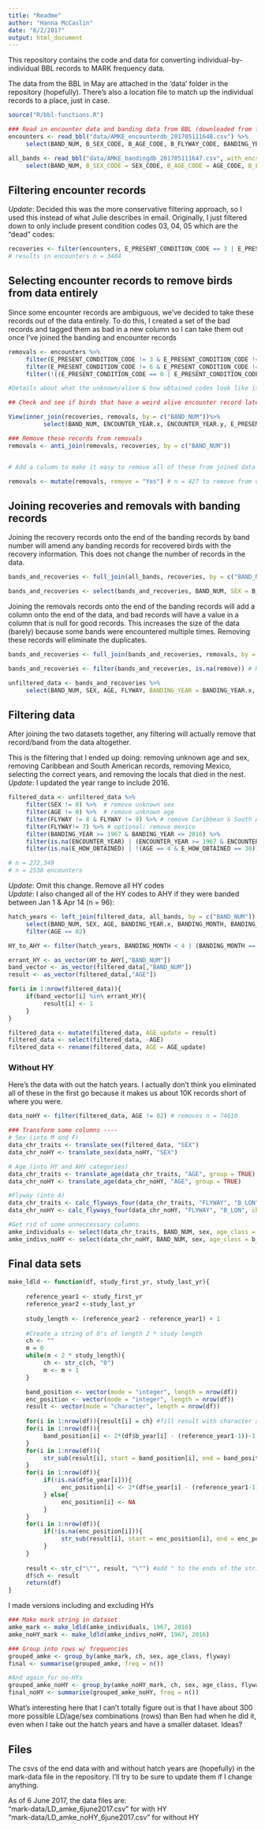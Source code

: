 ```yaml
---
title: "Readme"
author: "Hanna McCaslin"
date: "6/2/2017"
output: html_document
---
```


This repository contains the code and data for converting individual-by-individual BBL records to MARK frequency data. 

The data from the BBL in May are attached in the 'data' folder in the repository (hopefully). There's also a location file to match up the individual records to a place, just in case. 
```r
source("R/bbl-functions.R")

### Read in encounter data and banding data from BBL (downloaded from ftp May 2017)
encounters <- read_bbl("data/AMKE_encounterdb_201705111648.csv") %>%
     select(BAND_NUM, B_SEX_CODE, B_AGE_CODE, B_FLYWAY_CODE, BANDING_YEAR, E_HOW_OBTAINED_CODE, E_PRESENT_CONDITION_CODE, ENCOUNTER_YEAR, B_REGION, B_LON_DECIMAL_DEGREES)

all_bands <- read_bbl("data/AMKE_bandingdb_201705111647.csv", with_encs = FALSE) %>%
     select(BAND_NUM, B_SEX_CODE = SEX_CODE, B_AGE_CODE = AGE_CODE, B_FLYWAY_CODE = FLYWAY_CODE, BANDING_YEAR, B_REGION = REGION, B_LON_DECIMAL_DEGREES = LON_DECIMAL_DEGREES)
```

## Filtering encounter records
_Update_: Decided this was the more conservative filtering approach, so I used this instead of what Julie describes in email.
Originally, I just filtered down to only include present condition codes 03, 04, 05 which are the "dead" codes:
```r
recoveries <- filter(encounters, E_PRESENT_CONDITION_CODE == 3 | E_PRESENT_CONDITION_CODE == 4 | E_PRESENT_CONDITION_CODE == 5)
# results in encounters n = 3484
```

## Selecting encounter records to remove birds from data entirely
Since some encounter records are ambiguous, we've decided to take these records out of the data entirely. To do this, I created a set of the bad records and tagged them as bad in a new column so I can take them out once I've joined the banding and encounter records

```r

removals <- encounters %>%
     filter(E_PRESENT_CONDITION_CODE != 3 & E_PRESENT_CONDITION_CODE != 4 & E_PRESENT_CONDITION_CODE != 5) %>% # dead encounters we want, n=3484
     filter(E_PRESENT_CONDITION_CODE != 6 & E_PRESENT_CONDITION_CODE != 7 & E_PRESENT_CONDITION_CODE != 8) %>% # encountered alive and released, n=1508
     filter(!((E_PRESENT_CONDITION_CODE == 0 | E_PRESENT_CONDITION_CODE == 1 | E_PRESENT_CONDITION_CODE == 2) & E_HOW_OBTAINED_CODE == 66)) # unknown present condition but obtained by trapping/banding and releasing, n = 67

#Details about what the unknown/alive & how obtained codes look like is included in filtering-details.txt

## Check and see if birds that have a weird alive encounter record later appear as a dead bird. Take the alive record out of the removals set because we want these to stay in data as dead band recoveries

View(inner_join(recoveries, removals, by = c("BAND_NUM"))%>%
          select(BAND_NUM, ENCOUNTER_YEAR.x, ENCOUNTER_YEAR.y, E_PRESENT_CONDITION_CODE.x, E_PRESENT_CONDITION_CODE.y, E_HOW_OBTAINED_CODE.x, E_HOW_OBTAINED_CODE.y)) # n = 13, might want to look further at the ones where the two encounters don't occur in the same year to determine which year to use (it seems weird there are two different records for some of these)

### Remove these records from removals
removals <- anti_join(removals, recoveries, by = c("BAND_NUM"))


# Add a column to make it easy to remove all of these from joined data set 

removals <- mutate(removals, remove = "Yes") # n = 427 to remove from data set
```


## Joining recoveries and removals with banding records 

Joining the recovery records onto the end of the banding records by band number will amend any banding records for recovered birds with the recovery information. This does not change the number of records in the data.  

```r
bands_and_recoveries <- full_join(all_bands, recoveries, by = c("BAND_NUM"))

bands_and_recoveries <- select(bands_and_recoveries, BAND_NUM, SEX = B_SEX_CODE.x, AGE = B_AGE_CODE.x, FLYWAY = B_FLYWAY_CODE.x, BANDING_YEAR = BANDING_YEAR.x, B_REGION = B_REGION.x, B_LON = B_LON_DECIMAL_DEGREES.x, ENCOUNTER_YEAR, E_HOW_OBTAINED = E_HOW_OBTAINED_CODE, E_CONDITION = E_PRESENT_CONDITION_CODE)
```

Joining the removals records onto the end of the banding records will add a column onto the end of the data, and bad records will have a value in a column that is null for good records. This increases the size of the data (barely) because some bands were encountered multiple times. Removing these records will eliminate the duplicates.

```r
bands_and_recoveries <- full_join(bands_and_recoveries, removals, by = c("BAND_NUM"))  

bands_and_recoveries <- filter(bands_and_recoveries, is.na(remove)) # Remove the records marked 'remove'

unfiltered_data <- bands_and_recoveries %>%
     select(BAND_NUM, SEX, AGE, FLYWAY, BANDING_YEAR = BANDING_YEAR.x, B_REGION = B_REGION.x, B_LON, ENCOUNTER_YEAR = ENCOUNTER_YEAR.x, E_HOW_OBTAINED, E_CONDITION) 
```

## Filtering data
After joining the two datasets together, any filtering will actually remove that record/band from the data altogether.   
  
This is the filtering that I ended up doing: removing unknown age and sex, removing Caribbean and South American records, removing Mexico, selecting the correct years, and removing the locals that died in the nest. 
_Update_: I updated the year range to include 2016.   
```r
filtered_data <- unfiltered_data %>%
     filter(SEX != 0) %>%  # remove unknown sex
     filter(AGE != 0) %>%  # remove unknown age
     filter(FLYWAY != 8 & FLYWAY != 9) %>% # remove Caribbean & South American records 
     filter(FLYWAY!= 7) %>% # optional: remove mexico
     filter(BANDING_YEAR >= 1967 & BANDING_YEAR <= 2016) %>% 
     filter(is.na(ENCOUNTER_YEAR) | (ENCOUNTER_YEAR >= 1967 & ENCOUNTER_YEAR <= 2016)) %>% # filter to dates of study
     filter(is.na(E_HOW_OBTAINED) | !(AGE == 4 & E_HOW_OBTAINED == 30)) #remove locals died in nest, removes n = 14

# n = 272,349
# n = 2538 encounters
```

_Update_: Omit this change. Remove all HY codes  
_Update_: I also changed all of the HY codes to AHY if they were banded between Jan 1 & Apr 14 (n = 96):
```r
hatch_years <- left_join(filtered_data, all_bands, by = c("BAND_NUM")) %>%
     select(BAND_NUM, SEX, AGE, BANDING_YEAR.x, BANDING_MONTH, BANDING_DAY) %>%
     filter(AGE == 02)

HY_to_AHY <- filter(hatch_years, BANDING_MONTH < 4 | (BANDING_MONTH == 4 & BANDING_DAY < 15)) # n = 96
```

```r
errant_HY <- as_vector(HY_to_AHY[,"BAND_NUM"])
band_vector <- as_vector(filtered_data[,"BAND_NUM"])
result <- as_vector(filtered_data[,"AGE"])

for(i in 1:nrow(filtered_data)){
     if(band_vector[i] %in% errant_HY){
          result[i] <- 1
     }
}

filtered_data <- mutate(filtered_data, AGE_update = result)
filtered_data <- select(filtered_data, -AGE)
filtered_data <- rename(filtered_data, AGE = AGE_update)

```

### Without HY
Here's the data with out the hatch years. I actually don't think you eliminated all of these in the first go because it makes us about 10K records short of where you were.
```r
data_noHY <- filter(filtered_data, AGE != 02) # removes n = 74610
```

```r
### Transform some columns ----
# Sex (into M and F)
data_chr_traits <- translate_sex(filtered_data, "SEX")
data_chr_noHY <- translate_sex(data_noHY, "SEX")

# Age (into HY and AHY categories)
data_chr_traits <- translate_age(data_chr_traits, "AGE", group = TRUE) 
data_chr_noHY <- translate_age(data_chr_noHY, "AGE", group = TRUE)

#Flyway (into 4)
data_chr_traits <- calc_flyways_four(data_chr_traits, "FLYWAY", "B_LON", chr_codes = FALSE, int_codes = TRUE) 
data_chr_noHY <- calc_flyways_four(data_chr_noHY, "FLYWAY", "B_LON", chr_codes = FALSE, int_codes = TRUE)

#Get rid of some unneccessary columns
amke_individuals <- select(data_chr_traits, BAND_NUM, sex, age_class = b_age, flyway = B_FLYWAY, b_year = BANDING_YEAR, e_year = ENCOUNTER_YEAR)
amke_indivs_noHY <- select(data_chr_noHY, BAND_NUM, sex, age_class = b_age, flyway = B_FLYWAY, b_year = BANDING_YEAR, e_year = ENCOUNTER_YEAR)
```


## Final data sets

```r
make_ldld <- function(df, study_first_yr, study_last_yr){
     
     reference_year1 <- study_first_yr
     reference_year2 <-study_last_yr
     
     study_length <- (reference_year2 - reference_year1) + 1
     
     #Create a string of 0's of length 2 * study length
     ch <- ""
     m = 0
     while(m < 2 * study_length){
          ch <- str_c(ch, "0")
          m <- m + 1
     }

     band_position <- vector(mode = "integer", length = nrow(df))
     enc_position <- vector(mode = "integer", length = nrow(df))
     result <- vector(mode = "character", length = nrow(df))
     
     for(i in 1:nrow(df)){result[i] = ch} #fill result with character strings
     for(i in 1:nrow(df)){
          band_position[i] <- 2*(df$b_year[i] - (reference_year1-1))-1 # create a vector of all the places the band "1" will go
     }
     for(i in 1:nrow(df)){
          str_sub(result[i], start = band_position[i], end = band_position[i]) <- "1" # update the strings in result with band "1"
     }
     for(i in 1:nrow(df)){
          if(!is.na(df$e_year[i])){
               enc_position[i] <- 2*(df$e_year[i] - (reference_year1-1)) # create a vector of all the places the enc "1" will go
          } else{
               enc_position[i] <- NA
          }
     }
     for(i in 1:nrow(df)){
          if(!is.na(enc_position[i])){
               str_sub(result[i], start = enc_position[i], end = enc_position[i]) <- "1"
          }
     }
     
     result <- str_c("\"", result, "\"") #add " to the ends of the string so excel doesn't eat the 0s
     df$ch <- result
     return(df)
}
```

I made versions including and excluding HYs
```r
### Make mark string in dataset
amke_mark <- make_ldld(amke_individuals, 1967, 2016)
amke_noHY_mark <- make_ldld(amke_indivs_noHY, 1967, 2016)

### Group into rows w/ frequencies
grouped_amke <- group_by(amke_mark, ch, sex, age_class, flyway)
final <- summarise(grouped_amke, freq = n())

#And again for no-HYs
grouped_amke_noHY <- group_by(amke_noHY_mark, ch, sex, age_class, flyway)
final_noHY <- summarise(grouped_amke_noHY, freq = n())

```

What's interesting here that I can't totally figure out is that I have about 300 more possible LD/age/sex combinations (rows) than Ben had when he did it, even when I take out the hatch years and have a smaller dataset. Ideas?

## Files
The csvs of the end data with and without hatch years are (hopefully) in the mark-data file in the repository. I'll try to be sure to update them if I change anything.  

As of 6 June 2017, the data files are:  
     "mark-data/LD_amke_6june2017.csv" for with HY   
     "mark-data/LD_amke_noHY_6june2017.csv" for without HY
